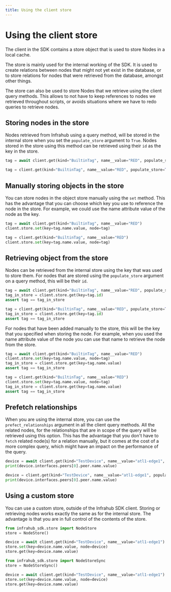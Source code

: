 ```yaml
---
title: Using the client store
---
```


# Using the client store

The client in the SDK contains a store object that is used to store Nodes in a local cache.

The store is mainly used for the internal working of the SDK. It is used to create relations between nodes that might not yet exist in the database, or to store relations for nodes that were retrieved from the database, amongst other things.

The store can also be used to store Nodes that we retrieve using the client query methods. This allows to not have to keep references to nodes we retrieved throughout scripts, or avoids situations where we have to redo queries to retrieve nodes.

## Storing nodes in the store

Nodes retrieved from Infrahub using a query method, will be stored in the internal store when you set the `populate_store` argument to `True`.
Nodes stored in the store using this method can be retrieved using their `id` as the key in the store.

<Tabs groupId="async-sync">
  <TabItem value="Async" default>

  ```python
  tag = await client.get(kind="BuiltinTag", name__value="RED", populate_store=True)
  ```

  </TabItem>
  <TabItem value="Sync" default>

  ```python
  tag = client.get(kind="BuiltinTag", name__value="RED", populate_store=True)
  ```

  </TabItem>
</Tabs>

## Manually storing objects in the store

You can store nodes in the object store manually using the `set` method. This has the advantage that you can choose which key you use to reference the node in the store. For example, we could use the name attribute value of the node as the key.

<Tabs groupId="async-sync">
  <TabItem value="Async" default>

  ```python
  tag = await client.get(kind="BuiltinTag", name__value="RED")
  client.store.set(key=tag.name.value, node=tag)
  ```

  </TabItem>
  <TabItem value="Sync" default>

  ```python
  tag = client.get(kind="BuiltinTag", name__value="RED")
  client.store.set(key=tag.name.value, node=tag)
  ```

  </TabItem>
</Tabs>

## Retrieving object from the store

Nodes can be retrieved from the internal store using the key that was used to store them.
For nodes that are stored using the `populate_store` argument on a query method, this will be their `id`.

<Tabs groupId="async-sync">
  <TabItem value="Async" default>

  ```python
  tag = await client.get(kind="BuiltinTag", name__value="RED", populate_store=True)
  tag_in_store = client.store.get(key=tag.id)
  assert tag == tag_in_store
  ```

  </TabItem>
  <TabItem value="Sync" default>

  ```python
  tag = client.get(kind="BuiltinTag", name__value="RED", populate_store=True)
  tag_in_store = client.store.get(key=tag.id)
  assert tag == tag_in_store
  ```

  </TabItem>
</Tabs>

For nodes that have been added manually to the store, this will be the key that you specified when storing the node. For example, when you used the name attribute value of the node you can use that name to retrieve the node from the store.

<Tabs groupId="async-sync">
  <TabItem value="Async" default>

  ```python
  tag = await client.get(kind="BuiltinTag", name__value="RED")
  client.store.set(key=tag.name.value, node=tag)
  tag_in_store = client.store.get(key=tag.name.value)
  assert tag == tag_in_store
  ```

  </TabItem>
  <TabItem value="Sync" default>

  ```python
  tag = client.get(kind="BuiltinTag", name__value="RED")
  client.store.set(key=tag.name.value, node=tag)
  tag_in_store = client.store.get(key=tag.name.value)
  assert tag == tag_in_store
  ```

  </TabItem>
</Tabs>

## Prefetch relationships

When you are using the internal store, you can use the `prefect_relationships` argument in all the client query methods. All the related nodes, for the relationships that are in scope of the query will be retrieved using this option. This has the advantage that you don't have to `fetch` related node(s) for a relation manually, but it comes at the cost of a more complex query, which might have an impact on the performance of the query.

<Tabs groupId="async-sync">
  <TabItem value="Async" default>

  ```python
  device = await client.get(kind="TestDevice", name__value="atl1-edge1", populate_store=True, prefetch_relationships=True, include=["interfaces"])
  print(device.interfaces.peers[0].peer.name.value)
  ```

  </TabItem>
  <TabItem value="Sync" default>

  ```python
  device = client.get(kind="TestDevice", name__value="atl1-edge1", populate_store=True, prefetch_relationships=True, include=["interfaces"])
  print(device.interfaces.peers[0].peer.name.value)
  ```

  </TabItem>
</Tabs>

## Using a custom store

You can use a custom store, outside of the Infrahub SDK client. Storing or retrieving nodes works exactly the same as for the internal store. The advantage is that you are in full control of the contents of the store.

<Tabs groupId="async-sync">
  <TabItem value="Async" default>

  ```python
  from infrahub_sdk.store import NodeStore
  store = NodeStore()

  device = await client.get(kind="TestDevice", name__value="atl1-edge1")
  store.set(key=device.name.value, node=device)
  store.get(key=device.name.value)
  ```

  </TabItem>
  <TabItem value="Sync" default>

  ```python
  from infrahub_sdk.store import NodeStoreSync
  store = NodeStoreSync()

  device = await client.get(kind="TestDevice", name__value="atl1-edge1")
  store.set(key=device.name.value, node=device)
  store.get(key=device.name.value)
  ```

  </TabItem>
</Tabs>

